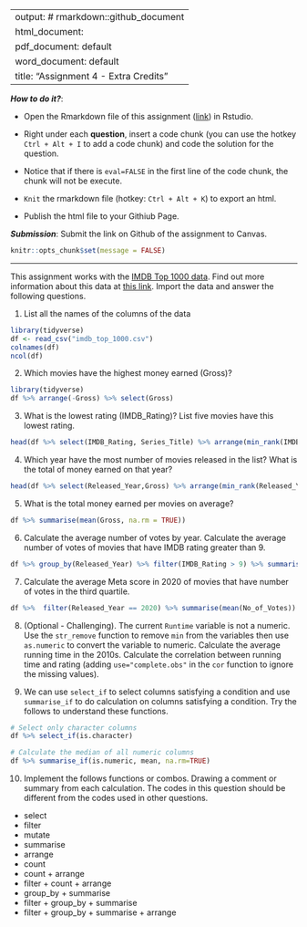 
---
output: # rmarkdown::github_document
  html_document:
  pdf_document: default
  word_document: default
title: "Assignment 4 - Extra Credits"
---

***How to do it?***: 

- Open the Rmarkdown file of this assignment ([link](assignment4_extra_credits.Rmd)) in Rstudio. 

- Right under each **question**, insert  a code chunk (you can use the hotkey `Ctrl + Alt + I` to add a code chunk) and code the solution for the question. 

- Notice that if there is `eval=FALSE` in the first line of the code chunk, the chunk will not be execute.

- `Knit` the rmarkdown file (hotkey: `Ctrl + Alt + K`) to export an html.  

-  Publish the html file to your Githiub Page. 

***Submission***: Submit the link on Github of the assignment to Canvas. 

```r
knitr::opts_chunk$set(message = FALSE)
```

-------

This assignment works with the [IMDB Top 1000 data](../data/imdb_top_1000.csv).  Find out more information about this data at [this link](https://www.kaggle.com/datasets/harshitshankhdhar/imdb-dataset-of-top-1000-movies-and-tv-shows).  Import the data and answer the following questions. 

1. List all the names of the columns of the data
```r
library(tidyverse)
df <- read_csv("imdb_top_1000.csv")
colnames(df)
ncol(df)
```

2. Which movies have the highest money earned (Gross)?
```r
library(tidyverse)
df %>% arrange(-Gross) %>% select(Gross)
```


3. What is the lowest rating (IMDB_Rating)?  List five movies have this lowest rating.
```r
head(df %>% select(IMDB_Rating, Series_Title) %>% arrange(min_rank(IMDB_Rating)),n = 5)
```


4. Which year have the most number of movies released in the list?  What is the total of money earned on that year?
```r
head(df %>% select(Released_Year,Gross) %>% arrange(min_rank(Released_Year),Gross),n = 10)

```


5. What is the total money earned per movies on average?
```r
df %>% summarise(mean(Gross, na.rm = TRUE))
```


6. Calculate the average number of votes by year. Calculate the average number of votes of movies that have IMDB rating greater than 9.
```r
df %>% group_by(Released_Year) %>% filter(IMDB_Rating > 9) %>% summarise(mean(No_of_Votes),Series_Title)
```


7. Calculate the average Meta score in 2020 of movies that have number of votes in the third quartile. 

```r

df %>%  filter(Released_Year == 2020) %>% summarise(mean(No_of_Votes))

```

8. (Optional - Challenging). The current `Runtime` variable is not a numeric. Use the `str_remove` function to remove ` min` from the variables then use `as.numeric` to convert the variable to numeric. Calculate the average running time in the 2010s. Calculate the correlation between running time and rating (adding `use="complete.obs"` in the `cor` function to ignore the missing values).  

9. We can use `select_if` to select columns satisfying a condition and use `summarise_if` to do calculation on columns satisfying a condition.  Try the follows to understand these functions. 

```r
# Select only character columns
df %>% select_if(is.character)

# Calculate the median of all numeric columns
df %>% summarise_if(is.numeric, mean, na.rm=TRUE)
```


10. Implement the follows functions or combos. Drawing a comment or summary from each calculation. The codes in this question should be different from the codes used in other questions.

- select
- filter
- mutate
- summarise
- arrange
- count
- count + arrange
- filter + count + arrange
- group_by + summarise
- filter + group_by + summarise
- filter + group_by + summarise + arrange